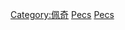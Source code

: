 {{Commons category|People of Pécs}}

[[Category:佩奇|Category:佩奇]]
[[Category:巴蘭尼亞州人|Pecs]]
[[Category:匈牙利各城市人物|Pecs]]